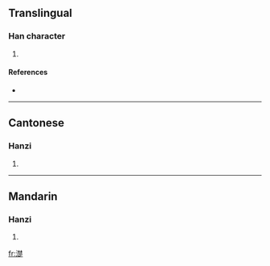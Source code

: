 ==Translingual==

===Han character===
{{Han char|rn=85|rad=水|as=13|sn=16|four=3418<sub>1</sub>|canj=水木木人 (EDDO)}}

# {{defn|Han|sort=水13}}

====References====
* {{Han ref|kx=0655.010|dkj=18455|dj=1065.100|hdz=31753.050|uh=6FCB|ud=28619|bh=E9EA|bd=59882}}

----

==Cantonese==

===Hanzi===
{{yue-hanzi|jyut=|y=cho2}}

# {{defn|Cantonese|sort=水13}}

----

==Mandarin==

===Hanzi===
{{cmn-hanzi|pin=[[chǔ]] ([[chu3]]), [[tìng]] ([[ting4]])|wg=ch'u<sup>3</sup>, t'ing<sup>4</sup>}}

# {{defn|Mandarin|sort=水13}}

[[fr:濋]]